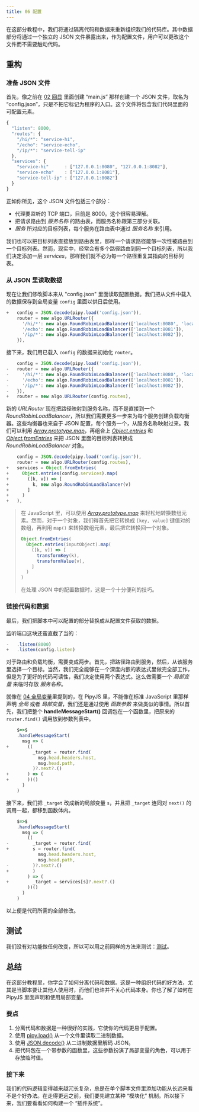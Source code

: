 ```yaml
---
title: 06 配置
---
```


在这部分教程中，我们将通过隔离代码和数据来重新组织我们的代码库。其中数据部分将通过一个独立的 JSON 文件暴露出来，作为配置文件，用户可以更改这个文件而不需要触动代码。

## 重构

### 准备 JSON 文件

首先，像之前在 [02 回显](/tutorial/02-echo/#创建一个-pipy-代码库) 里面创建 “main.js” 那样创建一个 JSON 文件，取名为 “config.json”，只是不把它标记为程序的入口。这个文件将包含我们代码里面的可配置元素。

``` js
{
  "listen": 8000,
  "routes": {
    "/hi/*": "service-hi",
    "/echo": "service-echo",
    "/ip/*": "service-tell-ip"
  },
  "services": {
    "service-hi"      : ["127.0.0.1:8080", "127.0.0.1:8082"],
    "service-echo"    : ["127.0.0.1:8081"],
    "service-tell-ip" : ["127.0.0.1:8082"]
  }
}
```

正如你所见，这个 JSON 文件包括三个部分：

- 代理要监听的 TCP 端口，目前是 8000。这个很容易理解。
- 把请求路由到 _服务名称_ 的路由表，而服务名称跟第三部分关联。
- _服务_ 所对应的目标列表，每个服务在路由表中通过 _服务名称_ 来引用。

我们也可以把目标列表直接放到路由表里，那样一个请求路径能够一次性被路由到一个目标列表。然而，现实中，经常会有多个路径路由到同一个目标列表，所以我们决定添加一层 _services_，那样我们就不必为每一个路径重复其指向的目标列表。

### 从 JSON 里读取数据

现在让我们修改脚本来从 "config.json" 里面读取配置数据。我们把从文件中载入的数据保存到全局变量 `config` 里面以供日后使用。

``` js
+   config = JSON.decode(pipy.load('config.json')),
    router = new algo.URLRouter({
      '/hi/*': new algo.RoundRobinLoadBalancer(['localhost:8080', 'localhost:8082']),
      '/echo': new algo.RoundRobinLoadBalancer(['localhost:8081']),
      '/ip/*': new algo.RoundRobinLoadBalancer(['localhost:8082']),
    }),
```

接下来，我们用已载入 `config` 的数据来初始化 `router`。 

``` js
    config = JSON.decode(pipy.load('config.json')),
-   router = new algo.URLRouter({
-     '/hi/*': new algo.RoundRobinLoadBalancer(['localhost:8080', 'localhost:8082']),
-     '/echo': new algo.RoundRobinLoadBalancer(['localhost:8081']),
-     '/ip/*': new algo.RoundRobinLoadBalancer(['localhost:8082']),
-   }),
+   router = new algo.URLRouter(config.routes),
```

新的 _URLRouter_ 现在把路径映射到服务名称，而不是直接到一个 _RoundRobinLoadBalancer_，所以我们需要更多一步来为每个服务创建负载均衡器。这些均衡器也来自于 JSON 配置，每个服务一个，从服务名称映射过来。我们可以利用 [_Array.prototype.map_](https://developer.mozilla.org/docs/Web/JavaScript/Reference/Global_Objects/Array/map)，再组合上 [_Object.entries_](https://developer.mozilla.org/docs/Web/JavaScript/Reference/Global_Objects/Object/entries) 和 [_Object.fromEntries_](https://developer.mozilla.org/docs/Web/JavaScript/Reference/Global_Objects/Object/fromEntries) 来把 JSON 里面的目标列表转换成 _RoundRobinLoadBalancer_ 对象。

``` js
    config = JSON.decode(pipy.load('config.json')),
    router = new algo.URLRouter(config.routes),
+   services = Object.fromEntries(
+     Object.entries(config.services).map(
+       ([k, v]) => [
+         k, new algo.RoundRobinLoadBalancer(v)
+       ]
+     )
+   ),
```

> 在 JavaScript 里，可以使用 [_Array.prototype.map_](https://developer.mozilla.org/docs/Web/JavaScript/Reference/Global_Objects/Array/map) 来轻松地转换数组元素。然而，对于一个对象，我们得首先把它转换成 `[key, value]` 键值对的数组，再利用 `map()` 来转换数组元素，最后把它转换回一个对象。
> ``` js
> Object.fromEntries(
>   Object.entries(inputObject).map(
>     ([k, v]) => [
>       transformKey(k),
>       transformValue(v),
>     ]
>   )
> )
> ```
> 在处理 JSON 中的配置数据时，这是一个十分便利的技巧。

### 链接代码和数据

最后，我们把脚本中可以配置的部分替换成从配置文件获取的数据。

监听端口这块还蛮直截了当的：

``` js
-   .listen(8000)
+   .listen(config.listen)
```

对于路由和负载均衡，需要变成两步。首先，把路径路由到服务，然后，从该服务里选择一个目标。当然，我们完全能够在一个深度内嵌的表达式里做完全部工作，但是为了更好的代码可读性，我们决定使用两个表达式。这么做需要一个 _局部变量_ 来临时存放 _服务名称_。

就像在 [04 全局变量](/tutorial/04-routing/#全局变量)里提到的，在 PipyJS 里，不能像在标准 JavaScript 里那样声明 _全局_ 或者 _局部变量_，我们还是通过使用 _函数参数_ 来做类似的事情。所以首先，我们把整个 **handleMessageStart()** 回调包在一个函数里，把原来的 `router.find()` 调用放到参数列表中。

``` js
    $=>$
    .handleMessageStart(
      msg => (
+       ((
          _target = router.find(
            msg.head.headers.host,
            msg.head.path,
          )?.next?.()
+       ) => (
+       ))()
      )
    )
```

接下来，我们把 `_target` 改成新的局部变量 `s`，并且把 `_target` 连同对 `next()` 的调用一起，都移到函数体内。

``` js
    $=>$
    .handleMessageStart(
      msg => (
        ((
-         _target = router.find(
+         s = router.find(
            msg.head.headers.host,
            msg.head.path,
-         )?.next?.()
+         )
        ) => (
+         _target = services[s]?.next?.()
        ))()
      )
    )
```

以上便是代码所需的全部修改。

## 测试

我们没有对功能做任何改变，所以可以用之前同样的方法来测试：[测试](/tutorial/05-load-balancing#测试)。

## 总结

在这部分教程里，你学会了如何分离代码和数据。这是一种组织代码的好方法，尤其是当脚本要让其他人使用时，而他们也许并不关心代码本身。你也了解了如何在 PipyJS 里面声明和使用局部变量。

### 要点

1. 分离代码和数据是一种很好的实践，它使你的代码更易于配置。
2. 使用 [pipy.load()](/reference/api/pipy/load) 从一个文件里读取二进制数据。
3. 使用 [JSON.decode()](/reference/api/JSON/decode) 从二进制数据里解码 JSON。
4. 把代码包在一个带参数的函数里，这些参数扮演了局部变量的角色，可以用于存放临时值。

### 接下来

我们的代码逻辑变得越来越冗长复杂，总是在单个脚本文件里添加功能从长远来看不是个好办法。在走得更远之前，我们要先建立某种 “模块化” 机制。所以接下来，我们要看看如何构建一个 “插件系统”。
